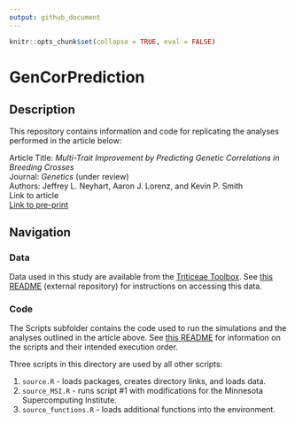 ```yaml
---
output: github_document
---
```


<!-- README.md is generated from README.Rmd. Please edit that file -->  

```r
knitr::opts_chunk$set(collapse = TRUE, eval = FALSE)
```

# GenCorPrediction

## Description
This repository contains information and code for replicating the analyses performed in the article below:

Article Title: *Multi-Trait Improvement by Predicting Genetic Correlations in Breeding Crosses*  
Journal: *Genetics* (under review)  
Authors: Jeffrey L. Neyhart, Aaron J. Lorenz, and Kevin P. Smith  
Link to article  
[Link to pre-print](https://www.biorxiv.org/content/10.1101/593210v1)


## Navigation

### Data

Data used in this study are available from the [Triticeae Toolbox](https://triticeaetoolbox.org/barley). See [this README](https://github.com/neyhartj/PopVarVal/tree/master/Data) (external repository) for instructions on accessing this data.

### Code

The Scripts subfolder contains the code used to run the simulations and the analyses outlined in the article above. See [this README](https://github.com/neyhartj/GenCorPrediction/tree/master/Scripts) for information on the scripts and their intended execution order.

Three scripts in this directory are used by all other scripts:

1. `source.R` - loads packages, creates directory links, and loads data.
2. `source_MSI.R` - runs script #1 with modifications for the Minnesota Supercomputing Institute.
3. `source_functions.R` - loads additional functions into the environment. 






